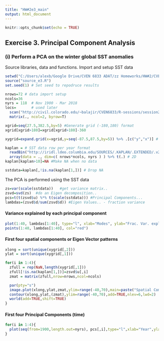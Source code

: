 ```yaml
---
title: "HW#2e3_main"
output: html_document
---
```


```r
knitr::opts_chunk$set(echo = TRUE)
```

## Exercise 3. Principal Component Analysis 

### (i) Perform a PCA on the winter global SST anomalies
Source libraries, data and functions. Import and setup SST data
```r
setwd("C:/Users/alexb/Google Drive/CVEN 6833 ADAT/zz Homeworks/HW#2/CVEN6833-HW-2")
source("source_e3.R")
set.seed(1) # Set seed to repodruce results

nrows=72 # data import setup
ncols=36
nyrs = 118  # Nov 1900 - Mar 2018
locs=       # used later  
  scan("http://civil.colorado.edu/~balajir/CVEN6833/R-sessions/session2/sst-lat-long.txt") %>% #pipe magrittr package
  matrix(., ncol=2, byrow=T)

xgrid=seq(27.5,382.5,by=5) #Generate grid (-180,180) format
xgrid[xgrid>180]=xgrid[xgrid>180]-360

xygrid=expand.grid(x=xgrid,y=seq(-87.5,87.5,by=5)) %>% .[c("y","x")] # Lat - Long grid..

kaplan = # SST data row per year format
  readBin("http://iridl.ldeo.columbia.edu/SOURCES/.KAPLAN/.EXTENDED/.v2/.ssta/data.r4",what="numeric", n=( nrows * ncols * nyrs), size=4,endian="swap") %>% # Read Kaplan SST data..
  array(data = ., dim=c( nrows*ncols, nyrs ) ) %>% t(.) # 2D
kaplan[kaplan>10]=NA #Make NA when no data

sstdata=kaplan[,!is.na(kaplan[1,])] # Drop NA
```

The PCA is performed using the SST data

```r
zs=var(scale(sstdata))   #get variance matrix..
zsvd=svd(zs)  #do an Eigen decomposition..
pcs=t(t(zsvd$u) %*% t(scale(sstdata))) #Principal Components...
lambdas=(zsvd$d/sum(zsvd$d)) #Eigen Values.. - fraction variance 
```

#### Variance explained by each principal component

```r
plot(1:40, lambdas[1:40], type="l", xlab="Modes", ylab="Frac. Var. explained")
points(1:40, lambdas[1:40], col="red")
```

#### First four spatial components or Eigen Vector patterns

```r
xlong = sort(unique(xygrid[,2]))
ylat = sort(unique(xygrid[,1]))

for(i in 1:4){
  zfull = rep(NaN,length(xygrid[,1]))
  zfull[!is.na(kaplan[1,])]=zsvd$u[,i]
  zmat = matrix(zfull,nrow=nrows,ncol=ncols)

  par(pty="s")
  image.plot(xlong,ylat,zmat,ylim=range(-40,70),main=paste("Spatial Component (eigenvector) number",i))
  contour(xlong,ylat,(zmat),ylim=range(-40,70),add=TRUE,nlev=6,lwd=2)
  world(add=TRUE,shift=TRUE)
}
```

#### First four Principal Components (time)

```r
for(i in 1:4){
  plot(seq(from=1900,length.out=nyrs), pcs[,i],type="l",xlab="Year",ylab=paste("PC",i),main=paste("Spatial Component (eigenvector) number",i))
}

```
